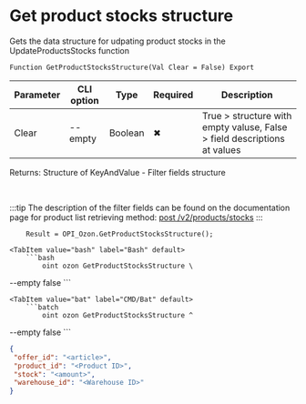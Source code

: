 ﻿---
sidebar_position: 7
---


# Get product stocks structure
 Gets the data structure for udpating product stocks in the UpdateProductsStocks function



`Function GetProductStocksStructure(Val Clear = False) Export`

  | Parameter | CLI option | Type | Required | Description |
  |-|-|-|-|-|
  | Clear | --empty | Boolean | &#x2716; | True > structure with empty valuse, False > field descriptions at values |

  
  Returns:  Structure of KeyAndValue - Filter fields structure

<br/>

:::tip
The description of the filter fields can be found on the documentation page for product list retrieving method: [post /v2/products/stocks](https://docs.ozon.ru/api/seller/#operation/ProductAPI_ProductsStocksV2)
:::
<br/>


```bsl title="1C:Enterprise/OneScript code example"
    Result = OPI_Ozon.GetProductStocksStructure();
```
 

 <Tabs>
  
    <TabItem value="bash" label="Bash" default>
        ```bash
            oint ozon GetProductStocksStructure \
 --empty false
        ```
    </TabItem>
  
    <TabItem value="bat" label="CMD/Bat" default>
        ```batch
            oint ozon GetProductStocksStructure ^
 --empty false
        ```
    </TabItem>
</Tabs>


```json title="Result"
{
 "offer_id": "<article>",
 "product_id": "<Product ID>",
 "stock": "<amount>",
 "warehouse_id": "<Warehouse ID>"
}
```
